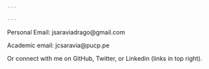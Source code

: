 ```yaml
---

---
```


Personal Email: jsaraviadrago@gmail.com

Academic email: jcsaravia@pucp.pe

Or connect with me on GitHub, Twitter, or Linkedin (links in top right).
